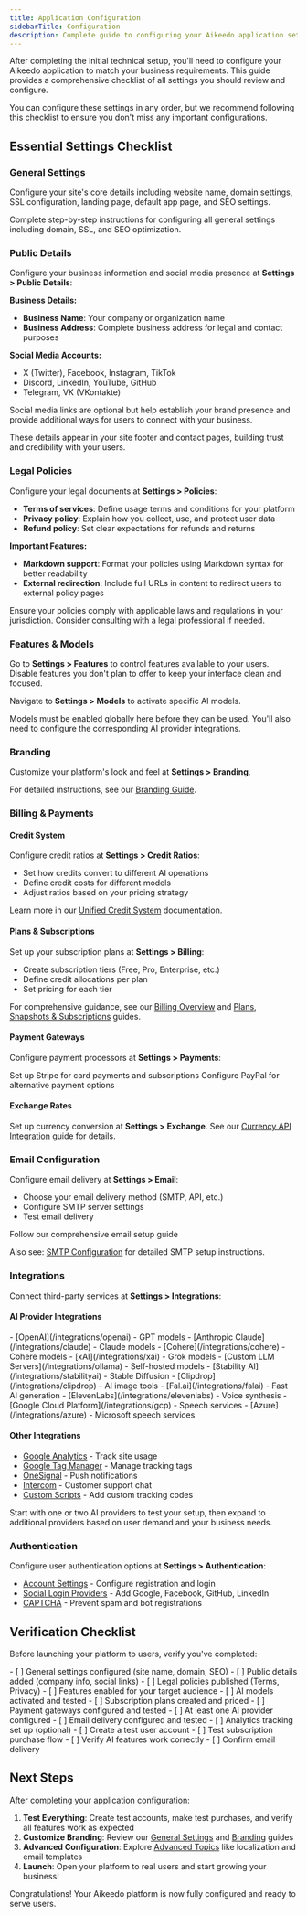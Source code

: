 ```yaml
---
title: Application Configuration
sidebarTitle: Configuration
description: Complete guide to configuring your Aikeedo application settings after installation.
---
```



After completing the initial technical setup, you'll need to configure your Aikeedo application to match your business requirements. This guide provides a comprehensive checklist of all settings you should review and configure.

<Note>
You can configure these settings in any order, but we recommend following this checklist to ensure you don't miss any important configurations.
</Note>

## Essential Settings Checklist

### General Settings

Configure your site's core details including website name, domain settings, SSL configuration, landing page, default app page, and SEO settings.

<Card title="General Settings Guide" icon="gear" href="/website-basics/essentials">
  Complete step-by-step instructions for configuring all general settings including domain, SSL, and SEO optimization.
</Card>

### Public Details

Configure your business information and social media presence at **Settings > Public Details**:

**Business Details:**
- **Business Name**: Your company or organization name
- **Business Address**: Complete business address for legal and contact purposes

**Social Media Accounts:**
- X (Twitter), Facebook, Instagram, TikTok
- Discord, LinkedIn, YouTube, GitHub
- Telegram, VK (VKontakte)

<Note>
Social media links are optional but help establish your brand presence and provide additional ways for users to connect with your business.
</Note>

These details appear in your site footer and contact pages, building trust and credibility with your users.

### Legal Policies

Configure your legal documents at **Settings > Policies**:

- **Terms of services**: Define usage terms and conditions for your platform
- **Privacy policy**: Explain how you collect, use, and protect user data
- **Refund policy**: Set clear expectations for refunds and returns

**Important Features:**
- **Markdown support**: Format your policies using Markdown syntax for better readability
- **External redirection**: Include full URLs in content to redirect users to external policy pages

<Warning>
Ensure your policies comply with applicable laws and regulations in your jurisdiction. Consider consulting with a legal professional if needed.
</Warning>

### Features & Models

Go to **Settings > Features** to control features available to your users. Disable features you don't plan to offer to keep your interface clean and focused.

Navigate to **Settings > Models** to activate specific AI models.

<Info>
Models must be enabled globally here before they can be used. You'll also need to configure the corresponding AI provider integrations.
</Info>

### Branding

Customize your platform's look and feel at **Settings > Branding**.

For detailed instructions, see our [Branding Guide](/website-basics/branding).

### Billing & Payments

#### Credit System

Configure credit ratios at **Settings > Credit Ratios**:

- Set how credits convert to different AI operations
- Define credit costs for different models
- Adjust ratios based on your pricing strategy

Learn more in our [Unified Credit System](/billing/unified-credit-system) documentation.

#### Plans & Subscriptions

Set up your subscription plans at **Settings > Billing**:

- Create subscription tiers (Free, Pro, Enterprise, etc.)
- Define credit allocations per plan
- Set pricing for each tier

For comprehensive guidance, see our [Billing Overview](/billing/overview) and [Plans, Snapshots & Subscriptions](/billing/plans-snapshots-subscriptions) guides.

#### Payment Gateways

Configure payment processors at **Settings > Payments**:

<CardGroup cols={2}>
<Card title="Stripe" icon="stripe" href="/integrations/payment-gateways/stripe">
  Set up Stripe for card payments and subscriptions
</Card>

<Card title="PayPal" icon="paypal" href="/integrations/payment-gateways/paypal">
  Configure PayPal for alternative payment options
</Card>
</CardGroup>

#### Exchange Rates

Set up currency conversion at **Settings > Exchange**. See our [Currency API Integration](/integrations/currency-api) guide for details.

### Email Configuration

Configure email delivery at **Settings > Email**:

- Choose your email delivery method (SMTP, API, etc.)
- Configure SMTP server settings
- Test email delivery

<Card title="Email Configuration" icon="envelope" href="/email/mailer">
  Follow our comprehensive email setup guide
</Card>

Also see: [SMTP Configuration](/email/smtp) for detailed SMTP setup instructions.

### Integrations

Connect third-party services at **Settings > Integrations**:

#### AI Provider Integrations

<AccordionGroup>
<Accordion title="Text Generation Providers">
  - [OpenAI](/integrations/openai) - GPT models
  - [Anthropic Claude](/integrations/claude) - Claude models
  - [Cohere](/integrations/cohere) - Cohere models
  - [xAI](/integrations/xai) - Grok models
  - [Custom LLM Servers](/integrations/ollama) - Self-hosted models
</Accordion>

<Accordion title="Image Generation Providers">
  - [Stability AI](/integrations/stabilityai) - Stable Diffusion
  - [Clipdrop](/integrations/clipdrop) - AI image tools
  - [Fal.ai](/integrations/falai) - Fast AI generation
</Accordion>

<Accordion title="Voice & Audio Providers">
  - [ElevenLabs](/integrations/elevenlabs) - Voice synthesis
  - [Google Cloud Platform](/integrations/gcp) - Speech services
  - [Azure](/integrations/azure) - Microsoft speech services
</Accordion>
</AccordionGroup>

#### Other Integrations

- [Google Analytics](/integrations/google-analytics) - Track site usage
- [Google Tag Manager](/integrations/google-tag-manager) - Manage tracking tags
- [OneSignal](/integrations/onesignal) - Push notifications
- [Intercom](/integrations/intercom) - Customer support chat
- [Custom Scripts](/integrations/custom-scripts) - Add custom tracking codes

<Tip>
Start with one or two AI providers to test your setup, then expand to additional providers based on user demand and your business needs.
</Tip>

### Authentication

Configure user authentication options at **Settings > Authentication**:

- [Account Settings](/authentication/accounts-settings) - Configure registration and login
- [Social Login Providers](/authentication/identity-providers/google) - Add Google, Facebook, GitHub, LinkedIn
- [CAPTCHA](/authentication/captcha) - Prevent spam and bot registrations

## Verification Checklist

Before launching your platform to users, verify you've completed:

<Steps>
<Step title="Essential Settings">
  - [ ] General settings configured (site name, domain, SEO)
  - [ ] Public details added (company info, social links)
  - [ ] Legal policies published (Terms, Privacy)
</Step>

<Step title="Features & Billing">
  - [ ] Features enabled for your target audience
  - [ ] AI models activated and tested
  - [ ] Subscription plans created and priced
  - [ ] Payment gateways configured and tested
</Step>

<Step title="Integrations">
  - [ ] At least one AI provider configured
  - [ ] Email delivery configured and tested
  - [ ] Analytics tracking set up (optional)
</Step>

<Step title="Testing">
  - [ ] Create a test user account
  - [ ] Test subscription purchase flow
  - [ ] Verify AI features work correctly
  - [ ] Confirm email delivery
</Step>
</Steps>

## Next Steps

After completing your application configuration:

1. **Test Everything**: Create test accounts, make test purchases, and verify all features work as expected
2. **Customize Branding**: Review our [General Settings](/website-basics/essentials) and [Branding](/website-basics/branding) guides
3. **Advanced Configuration**: Explore [Advanced Topics](/advanced/localization) like localization and email templates
4. **Launch**: Open your platform to real users and start growing your business!

<Check>
Congratulations! Your Aikeedo platform is now fully configured and ready to serve users.
</Check>

<Support />
